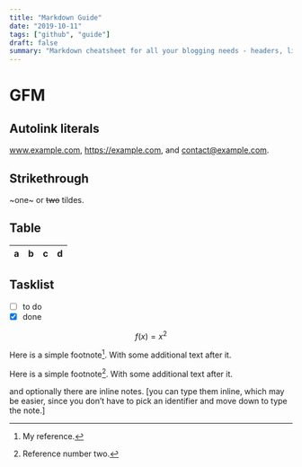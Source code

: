 ```yaml
---
title: "Markdown Guide"
date: "2019-10-11"
tags: ["github", "guide"]
draft: false
summary: "Markdown cheatsheet for all your blogging needs - headers, lists, images, tables and more! An illustrated guide based on Github Flavored Markdown."
---
```


# GFM

## Autolink literals

www.example.com, https://example.com, and contact@example.com.

## Strikethrough

~one~ or ~~two~~ tildes.

## Table

| a   | b   |   c |  d  |
| --- | :-- | --: | :-: |

## Tasklist

- [ ] to do
- [x] done

$$f(x)=x^2$$

Here is a simple footnote[^1]. With some additional text after it.

Here is a simple footnote[^2]. With some additional text after it.

[^1]: My reference.
[^2]: Reference number two.

and optionally there are inline
notes. [you can type them inline, which may be easier, since you don’t
have to pick an identifier and move down to type the note.]
